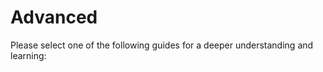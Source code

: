 
# Advanced

Please select one of the following guides for a deeper understanding and learning:

<Cards>
  <Cards.Card
    title="Client Middleware →"
    href="/en/advanced/client-middleware"
  />
  <Cards.Card
    title="Server Middleware →"
    href="/en/advanced/server-middleware"
  />
  <Cards.Card
    title="gRPC Reflection →"
    href="/en/advanced/grpc-reflection"
  />
  <Cards.Card
    title="Handle Proto →"
    href="/en/advanced/handle-proto"
  />
</Cards>
